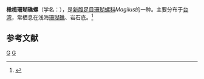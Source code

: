 {{Speciesbox
| taxon = Magilus striatus
| binomial_authority = (Riipel, 1835)
}}
'''橄榄珊瑚礁螺'''（学名：''{{lang|la|Magilus striatus}}''），是[[新腹足目|新腹足目]][[珊瑚螺科|珊瑚螺科]]''Magilus''的一种。主要分布于[[台湾|台湾]]，常栖息在浅海[[珊瑚礁|珊瑚礁]]、岩石底。<ref>{{cite web|url=http://shell.sinica.edu.tw/chinese/shellbase_detail.php?science_no=986|title=国际贝库：橄榄珊瑚礁螺|publisher=台湾贝类资料库|accessdate=2009-08-11|archive-date=2016-03-04|archive-url=https://web.archive.org/web/20160304125815/http://shell.sinica.edu.tw/chinese/shellbase_detail.php?science_no=986|dead-url=no}}</ref>

== 参考文献 ==
{{reflist}}
{{Taxonbar|from=Q6528014}}

[[Category:珊瑚螺科|G]]
[[Category:_1835年描述的动物|G]]


{{軟體動物小作品}}